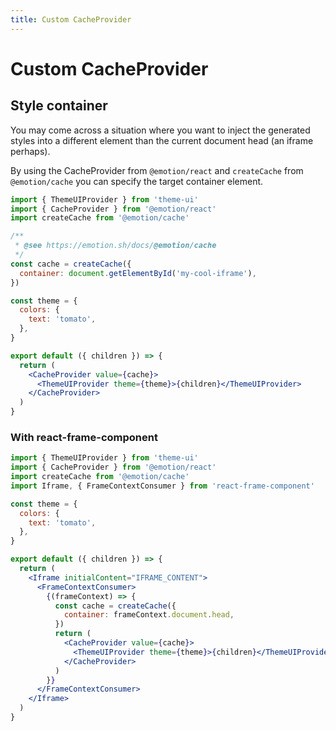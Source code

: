 ```yaml
---
title: Custom CacheProvider
---
```


# Custom CacheProvider

## Style container

You may come across a situation where you want to inject the generated styles
into a different element than the current document head (an iframe perhaps).

By using the CacheProvider from `@emotion/react` and `createCache` from
`@emotion/cache` you can specify the target container element.

```jsx
import { ThemeUIProvider } from 'theme-ui'
import { CacheProvider } from '@emotion/react'
import createCache from '@emotion/cache'

/**
 * @see https://emotion.sh/docs/@emotion/cache
 */
const cache = createCache({
  container: document.getElementById('my-cool-iframe'),
})

const theme = {
  colors: {
    text: 'tomato',
  },
}

export default ({ children }) => {
  return (
    <CacheProvider value={cache}>
      <ThemeUIProvider theme={theme}>{children}</ThemeUIProvider>
    </CacheProvider>
  )
}
```

### With react-frame-component

```jsx
import { ThemeUIProvider } from 'theme-ui'
import { CacheProvider } from '@emotion/react'
import createCache from '@emotion/cache'
import Iframe, { FrameContextConsumer } from 'react-frame-component'

const theme = {
  colors: {
    text: 'tomato',
  },
}

export default ({ children }) => {
  return (
    <Iframe initialContent="IFRAME_CONTENT">
      <FrameContextConsumer>
        {(frameContext) => {
          const cache = createCache({
            container: frameContext.document.head,
          })
          return (
            <CacheProvider value={cache}>
              <ThemeUIProvider theme={theme}>{children}</ThemeUIProvider>
            </CacheProvider>
          )
        }}
      </FrameContextConsumer>
    </Iframe>
  )
}
```
